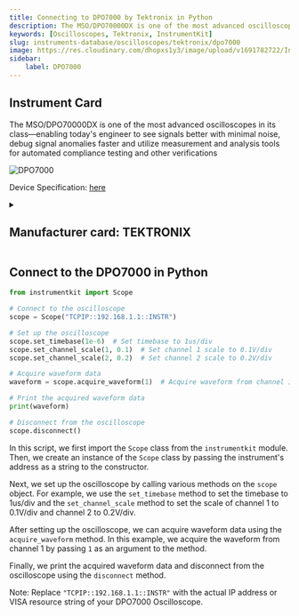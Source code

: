 ```yaml
---
title: Connecting to DPO7000 by Tektronix in Python
description: The MSO/DPO70000DX is one of the most advanced oscilloscopes in its class—enabling today's engineer to see signals better with minimal noise, debug signal anomalies faster and utilize measurement and analysis tools for automated compliance testing and other verifications
keywords: [Oscilloscopes, Tektronix, InstrumentKit] 
slug: instruments-database/oscilloscopes/tektronix/dpo7000 
image: https://res.cloudinary.com/dhopxs1y3/image/upload/v1691782722/Instruments/Oscilloscopes/DPO7000/DPO7000.jpg
sidebar:
    label: DPO7000 
---
```



## Instrument Card

The MSO/DPO70000DX is one of the most advanced oscilloscopes in its class—enabling today's engineer to see signals better with minimal noise, debug signal anomalies faster and utilize measurement and analysis tools for automated compliance testing and other verifications

![DPO7000](https://res.cloudinary.com/dhopxs1y3/image/upload/v1691782722/Instruments/Oscilloscopes/DPO7000/DPO7000.jpg)

Device Specification: [here](/instruments-database/all-instruments)

<details style={{ marginTop: "15px"}}>
<summary><h2 style={{display:'inline'}}>Manufacturer card: TEKTRONIX</h2></summary>

![TEKTRONIX](https://res.cloudinary.com/dhopxs1y3/image/upload/v1692806108/Instruments/Vendor%20Logos/Tektronix.png)

Tektronix, Inc., historically widely known as Tek, is an American company best known for manufacturing test and measurement devices such as [oscilloscopes](https://en.wikipedia.org/wiki/Oscilloscope), [logic analyzers](https://en.wikipedia.org/wiki/Logic_analyzer), and video and mobile test protocol equipment.

- Headquarters: USA
- Yearly Revenue (millions, USD): 5800
- Vendor Website: [here](https://www.tek.com/en)

</details>


<FeaturedInstrumentVideo category="OSCILLOSCOPES" />

## Connect to the DPO7000 in Python





<Tabs>

<SectionsCard category="OSCILLOSCOPES" manufacturer="Tektronix"></SectionsCard>

<TabItem value="InstrumentKit" label="InstrumentKit">


```python
from instrumentkit import Scope

# Connect to the oscilloscope
scope = Scope("TCPIP::192.168.1.1::INSTR")

# Set up the oscilloscope
scope.set_timebase(1e-6)  # Set timebase to 1us/div
scope.set_channel_scale(1, 0.1)  # Set channel 1 scale to 0.1V/div
scope.set_channel_scale(2, 0.2)  # Set channel 2 scale to 0.2V/div

# Acquire waveform data
waveform = scope.acquire_waveform(1)  # Acquire waveform from channel 1

# Print the acquired waveform data
print(waveform)

# Disconnect from the oscilloscope
scope.disconnect()
```

In this script, we first import the `Scope` class from the `instrumentkit` module. Then, we create an instance of the `Scope` class by passing the instrument's address as a string to the constructor.

Next, we set up the oscilloscope by calling various methods on the `scope` object. For example, we use the `set_timebase` method to set the timebase to 1us/div and the `set_channel_scale` method to set the scale of channel 1 to 0.1V/div and channel 2 to 0.2V/div.

After setting up the oscilloscope, we can acquire waveform data using the `acquire_waveform` method. In this example, we acquire the waveform from channel 1 by passing `1` as an argument to the method.

Finally, we print the acquired waveform data and disconnect from the oscilloscope using the `disconnect` method.

Note: Replace `"TCPIP::192.168.1.1::INSTR"` with the actual IP address or VISA resource string of your DPO7000 Oscilloscope.

</TabItem>
</Tabs>